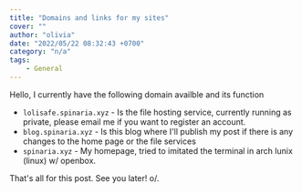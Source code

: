 ```yaml
---
title: "Domains and links for my sites"
cover: ""
author: "olivia"
date: "2022/05/22 08:32:43 +0700"
category: "n/a"
tags:
    - General
---
```


Hello, I currently have the following domain availble and its function 

- `lolisafe.spinaria.xyz` - Is the file hosting service, currently running as private, please email me if you want to register an account.
- `blog.spinaria.xyz` - Is this blog where I'll publish my post if there is any changes to the home page or the file services
- `spinaria.xyz` - My homepage, tried to imitated the terminal in arch lunix (linux) w/ openbox.

That's all for this post. See you later! o/.

